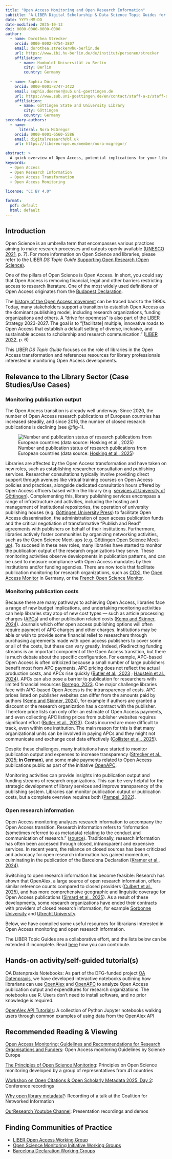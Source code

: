 ```yaml
---
title: "Open Access Monitoring and Open Research Information"
subtitle: "A LIBER Digital Scholarship & Data Science Topic Guides for Library Professionals"
date: YYYY-MM-DD
date-modified: 2025-10-13
doi: 0000-0000-0000-0000
author:
  - name: Dorothea Strecker
    orcid: 0000-0002-9754-3807
    email: dorothea.strecker@hu-berlin.de
    url: https://www.ibi.hu-berlin.de/de/institut/personen/strecker
    affiliation: 
      - name: Humboldt-Universität zu Berlin
        city: Berlin
        country: Germany
  
  - name: Sophia Dörner
    orcid: 0000-0001-8747-3422
    email: sophia.doerner@sub.uni-goettingen.de
    url: https://www.sub.uni-goettingen.de/en/contact/staff-a-z/staff-details/person/sophia-doerner/
    affiliation: 
      - name: Göttingen State and University Library
        city: Göttingen
        country: Germany
secondary-authors:
  - name: 
      literal: Nora McGregor
    orcid: 0000-0001-6560-5586
    email: digitalresearch@bl.uk 
    url: https://libereurope.eu/member/nora-mcgregor/

abstract: >
  A quick overview of Open Access, potential implications for your library, along with some practical advice on how to take steps to monitor the Open Access transformation at your own research organization using open research information.
keywords:
  - Open Access
  - Open Research Information
  - Open Access Transformation
  - Open Access Monitoring
  
license: "CC BY 4.0"

format:
  pdf: default   
  html: default
---
```


## Introduction

Open Science is an umbrella term that encompasses various practices aiming to make research processes and outputs openly available ([UNESCO 2021](https://doi.org/10.54677/MNMH8546), p. 7). For more information on Open Science and libraries, please refer to the LIBER *DS Topic Guide* [Supporting Open Research (Open Science)](https://libereurope.github.io/ds-topic-guides/openresearch.html).

One of the pillars of Open Science is Open Access. In short, you could say that Open Access is removing financial, legal and other barriers restricting access to research literature. One of the most widely used definitions of Open Access originates from the [Budapest Declaration](https://www.budapestopenaccessinitiative.org/read/).

The [history of the Open Access movement](https://open-access.network/en/information/open-access-primers/history-of-the-open-access-movement) can be traced back to the 1990s. Today, many stakeholders support a transition to establish Open Access as the dominant publishing model, including research organizations, funding organizations and others. A “drive for openness” is also part of the LIBER Strategy 2023-2027. The goal is to “[facilitate] multiple, innovative roads to Open Access that establish a default setting of diverse, inclusive, and sustainable access to scholarship and research communication.” ([LIBER 2022](https://libereurope.eu/wp-content/uploads/2022/01/LIBER_STRAT_A5_digital-final-1.pdf), p. 6)

This LIBER *DS Topic Guide* focuses on the role of libraries in the Open Access transformation and references resources for library professionals interested in monitoring Open Access developments.

## Relevance to the Library Sector (Case Studies/Use Cases)

### Monitoring publication output

The Open Access transition is already well underway: Since 2020, the number of Open Access research publications of European countries has increased steadily, and since 2016, the number of closed research publications is declining (see @fig-1).

![Number and publication status of research publications from European countries (data source: [Hosking et al., 2025](https://doi.org/10.5281/zenodo.17083778))](images/oa_europe.png){#fig-1 fig-alt="The image shows a bar plot with the publication output of European countries per year, for the years 2000 to 2024. The bars are filled by publication status - closed, gold, hybrid, green, and open other."}

Libraries are affected by the Open Access transformation and have taken on new roles, such as establishing researcher consultation and publishing services. Researcher consultations typically involve providing direct support through avenues like virtual training courses on Open Access policies and practices, alongside dedicated consultation hours offered by Open Access officers based within the library (e.g. [services at University of Göttingen](https://www.sub.uni-goettingen.de/en/publishing-open-access/publication-funds/#c3338)). Complementing this, library publishing services encompass a range of infrastructure and activities, including the hosting and management of institutional repositories, the operation of university publishing houses (e.g. [Göttingen University Press](https://www.sub.uni-goettingen.de/en/publishing-open-access/publishing/goettingen-university-press/)) to facilitate Open Access dissemination, the administration of open access publication funds and the critical negotiation of transformative "Publish and Read" agreements with publishers on behalf of their institutions. Furthermore, libraries actively foster communities by organizing networking activities, such as the Open Science Meet-ups (e.g. [Göttingen Open Science Meet-up](https://www.sub.uni-goettingen.de/en/publishing-open-access/open-science-open-access/)). To succeed in these new roles, many libraries have started to monitor the publication output of the research organizations they serve. These monitoring activities observe developments in publication patterns, and can be used to measure compliance with Open Access mandates by their institutions and/or funding agencies. There are now tools that facilitate publication monitoring for research organizations, such as [COKI](https://open.coki.ac/about/), the [Open Access Monitor](https://open-access-monitor.de) in Germany, or the [French Open Science Monitor](https://frenchopensciencemonitor.esr.gouv.fr).

### Monitoring publication costs

Because there are many pathways to achieving Open Access, libraries face a range of new budget implications, and undertaking monitoring activities can help libraries stay atop of new cost types --- such as article processing charges ([APCs](https://open-access.network/en/information/glossary#c6264)) and other publication related costs ([Kemp and Skinner, 2024](https://doi.org/10.5281/zenodo.14013060)). Journals which offer open access publishing options will often require payment of APC charges and other charges. Institutions may be able or wish to provide some financial relief to researchers through purchasing agreements made with open access publishers to cover some or all of the costs, but these can vary greatly. Indeed, rRedirecting funding streams is an important component of the Open Access transition, but there is much debate about the specific configuration. For example, APC-based Open Access is often criticized because a small number of large publishers benefit most from APC payments, APC pricing does not reflect the actual production costs, and APCs rise quickly ([Butler et al., 2023](https://doi.org/10.1162/qss_a_00272) ; [Haustein et al., 2024](https://doi.org/10.48550/arXiv.2407.16551)). APCs can also pose a barrier to publication for researchers with limited financial resources [Borrego, 2023](https://doi.org/10.1002/leap.1558). One major challenge libraries face with APC-based Open Access is the intransparency of costs. APC prices listed on publisher websites can differ from the amounts paid by authors ([Kemp and Skinner, 2024](https://doi.org/10.5281/zenodo.14013060)), for example if authors are granted a discount or the research organization has a contract with the publisher. Therefore price lists can only offer an estimate of Open Access payments, and even collecting APC listing prices from publisher websites requires significant effort ([Butler et al., 2023](https://doi.org/10.1162/qss_a_00272)). Costs incurred are more difficult to track, even within one institution. The main reason for this is that many organizational units can be involved in paying APCs and they might not communicate and exchange cost data effectively ([Collister et al., 2025](https://doi.org/10.5281/zenodo.15611424)). 

Despite these challenges, many institutions have started to monitor publication output and expenses to increase transparency ([Strecker et al., 2025](https://doi.org/10.1515/bfp-2025-0008); **in German**), and some make payments related to Open Access publications public as part of the initiative [OpenAPC](https://treemaps.openapc.net/page/about.html).

Monitoring activities can provide insights into publication output and funding streams of research organizations. This can be very helpful for the strategic development of library services and improve transparency of the publishing system. Libraries can monitor publication output or publication costs, but a complete overview requires both ([Pampel, 2022](https://doi.org/10.1629/uksg.576)).

### Open research information

Open Access monitoring analyzes research information to accompany the Open Access transition. Research information refers to “information (sometimes referred to as metadata) relating to the conduct and communication of research.” ([source](https://barcelona-declaration.org/definitions/#research-information)). Traditionally, research information has often been accessed through closed, intransparent and expensive services. In recent years, the reliance on closed sources has been criticized and advocacy for open research information has gained momentum, culminating in the publication of the Barcelona Declaration ([Kramer et al., 2024](https://doi.org/10.5281/zenodo.10958522)).

Switching to open research information has become feasible: Research has shown that OpenAlex, a large source of open research information, offers similar reference counts compared to closed providers ([Culbert et al., 2025](https://doi.org/10.1007/s11192-025-05293-3)), and has more comprehensive geographic and linguistic coverage for Open Access publications ([Simard et al., 2025](https://doi.org/10.1162/qss.a.1)). As a result of these developments, some research organizations have ended their contracts with providers of closed research information, for example [Sorbonne University](https://www.sorbonne-universite.fr/en/news/sorbonne-university-unsubscribes-web-science) and [Utrecht University](https://www.uu.nl/en/news/access-to-web-of-science-will-end-on-1-january-2026).

Below, we have compiled some useful resources for librarians interested in Open Access monitoring and open research information.

The LIBER Topic Guides are a collaborative effort, and the lists below can be extended if incomplete. Read [here](https://libereurope.github.io/ds-topic-guides/contributing.html) how you can contribute.


## Hands-on activity/self-guided tutorial(s) 

OA Datenpraxis Notebooks: As part of the DFG-funded project [OA Datenpraxis](https://oa-datenpraxis.de), we have developed interactive notebooks outlining how librarians can use [OpenAlex](https://oa-datenpraxis.de/OpenAlex.html) and [OpenAPC](https://oa-datenpraxis.de/OpenAPC.html) to analyze Open Access publication output and expenditures for research organizations. The notebooks use R. Users don't need to install software, and no prior knowledge is required.

[OpenAlex API Tutorials](https://github.com/ourresearch/openalex-api-tutorials): A collection of Python Jupyter notebooks walking users through common examples of using data from the OpenAlex API


## Recommended Reading & Viewing

[Open Access Monitoring: Guidelines and Recommendations for Research Organisations and Funders](https://doi.org/10.5281/zenodo.4905554): Open Access monitoring Guidelines by Science Europe

[The Principles of Open Science Monitoring](https://doi.org/10.5281/zenodo.15807481): Principles on Open Science monitoring developed by a group of representatives from 41 countries

[Workshop on Open Citations & Open Scholarly Metadata 2025, Day 2](https://www.youtube.com/watch?v=5_6F1453HGY&list=PLJfoW7ub2AkxzLLaXcpJOt5ccSdG24WH2): Conference recordings

[Why open library metadata?](https://www.cni.org/topics/information-access-retrieval/why-open-library-metadata): Recording of a talk at the Coalition for Networked Information

[OurResearch Youtube Channel](https://www.youtube.com/@OurResearch/videos): Presentation recordings and demos


## Finding Communities of Practice

- [LIBER Open Access Working Group](https://libereurope.eu/working-group/open-access-working-group/)
- [Open Science Monitoring Initiative Working Groups](https://open-science-monitoring.org/working-groups/)
- [Barcelona Declaration Working Groups](https://barcelona-declaration.org/working_groups/)
